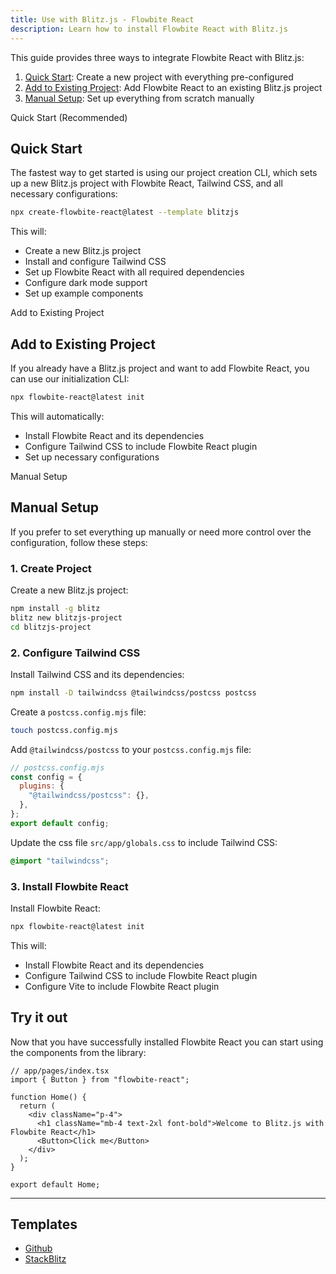 ```yaml
---
title: Use with Blitz.js - Flowbite React
description: Learn how to install Flowbite React with Blitz.js
---
```


This guide provides three ways to integrate Flowbite React with Blitz.js:

1. [Quick Start](#quick-start): Create a new project with everything pre-configured
2. [Add to Existing Project](#add-to-existing-project): Add Flowbite React to an existing Blitz.js project
3. [Manual Setup](#manual-setup): Set up everything from scratch manually

<TextDivider>Quick Start (Recommended)</TextDivider>

## Quick Start

The fastest way to get started is using our project creation CLI, which sets up a new Blitz.js project with Flowbite React, Tailwind CSS, and all necessary configurations:

```bash
npx create-flowbite-react@latest --template blitzjs
```

This will:

- Create a new Blitz.js project
- Install and configure Tailwind CSS
- Set up Flowbite React with all required dependencies
- Configure dark mode support
- Set up example components

<TextDivider>Add to Existing Project</TextDivider>

## Add to Existing Project

If you already have a Blitz.js project and want to add Flowbite React, you can use our initialization CLI:

```bash
npx flowbite-react@latest init
```

This will automatically:

- Install Flowbite React and its dependencies
- Configure Tailwind CSS to include Flowbite React plugin
- Set up necessary configurations

<TextDivider>Manual Setup</TextDivider>

## Manual Setup

If you prefer to set everything up manually or need more control over the configuration, follow these steps:

### 1. Create Project

Create a new Blitz.js project:

```bash
npm install -g blitz
blitz new blitzjs-project
cd blitzjs-project
```

### 2. Configure Tailwind CSS

Install Tailwind CSS and its dependencies:

```bash
npm install -D tailwindcss @tailwindcss/postcss postcss
```

Create a `postcss.config.mjs` file:

```bash
touch postcss.config.mjs
```

Add `@tailwindcss/postcss` to your `postcss.config.mjs` file:

```js
// postcss.config.mjs
const config = {
  plugins: {
    "@tailwindcss/postcss": {},
  },
};
export default config;
```

Update the css file `src/app/globals.css` to include Tailwind CSS:

```css
@import "tailwindcss";
```

### 3. Install Flowbite React

Install Flowbite React:

```bash
npx flowbite-react@latest init
```

This will:

- Install Flowbite React and its dependencies
- Configure Tailwind CSS to include Flowbite React plugin
- Configure Vite to include Flowbite React plugin

## Try it out

Now that you have successfully installed Flowbite React you can start using the components from the library:

```tsx
// app/pages/index.tsx
import { Button } from "flowbite-react";

function Home() {
  return (
    <div className="p-4">
      <h1 className="mb-4 text-2xl font-bold">Welcome to Blitz.js with Flowbite React</h1>
      <Button>Click me</Button>
    </div>
  );
}

export default Home;
```

<hr />

## Templates

- [Github](https://github.com/themesberg/flowbite-react-template-blitzjs)
- [StackBlitz](https://stackblitz.com/edit/flowbite-react-template-blitzjs)
